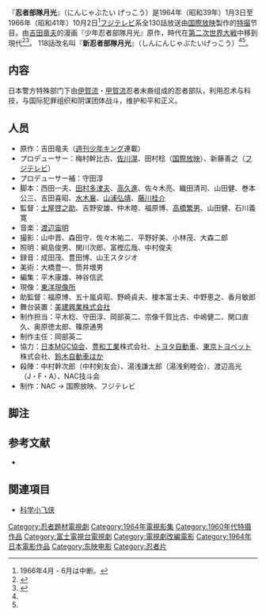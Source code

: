 {{roughtranslation|time=2015-02-07T16:56:38+00:00}}
{{漫画}}
『'''忍者部隊月光'''』（にんじゃぶたい げっこう）是1964年（昭和39年）1月3日至1966年（昭和41年）10月2日<ref>1966年4月 - 6月は中断。</ref>[[フジテレビジョン|フジテレビ]]系全130話放送由[[国際放映|国際放映]]製作的[[特撮|特撮]]节目。由[[吉田竜夫|吉田竜夫]]的漫画『少年忍者部隊月光』原作，時代在[[第二次世界大戦|第二次世界大戦]]中移到現代<ref name = "全怪獣">{{Cite book |date = 1990-03-24 |title = [[全怪獣怪人|全怪獣怪人]] |publisher = [[勁文社|勁文社]] |volume = 上巻 |pages=68|id=C0676 |isbn = 4-7669-0962-3 }}</ref><ref name = "画報">{{Cite book  |editor=竹書房/イオン編 |date=1995-11-30 |title=超人画報 国産架空ヒーロー40年の歩み |publisher=[[竹書房|竹書房]] |pages=54 |id=C0076 |isbn=4-88475-874-9}}</ref>。
118話改名叫『'''新忍者部隊月光'''』（しんにんじゃぶたいげっこう）<ref name = "全怪獣" /><ref name = "画報" />。
==内容==
日本警方特殊部门下由[[伊賀流|伊賀流]]・[[甲賀流|甲賀流]]忍者末裔组成的忍者部队，利用忍术与科技，与国际犯罪组织和阴谋团体战斗，维护和平和正义。
== 人员 ==
* 原作：吉田竜夫（[[週刊少年キング|週刊少年キング]]連載）
* プロデューサー：梅村幹比古、[[佐川滉|佐川滉]]、田村稔（[[国際放映|国際放映]]）、新藤善之（[[フジテレビジョン|フジテレビ]]）
* プロデューサー補：守田淳
* 脚本：西田一夫、[[田村多津夫|田村多津夫]]、[[高久進|高久進]]、佐々木亮、織田清司、山田健、巻本公三、吉田喜昭、[[水木襄|水木襄]]、[[山浦弘靖|山浦弘靖]]、[[藤川桂介|藤川桂介]]
* 監督：[[土屋啓之助|土屋啓之助]]、吉野安雄、仲木睦、福原博、[[高橋繁男|高橋繁男]]、山田健、石川義寛
* 音楽：[[渡辺宙明|渡辺宙明]]
* 撮影：山中晋、森田守、佐々木祐二、平野好美、小林茂、大森二郎
* 照明：綱島俊男、関川次郎、富樫広哉、中村俊夫
* 録音：成田茂、豊田博、山王スタジオ
* 美術：大橋豊一、筒井増男
* 編集：平木康雄、神谷信武
* 現像：[[東洋現像所|東洋現像所]]
* 助監督：福原博、五十嵐貞昭、野崎貞夫、榎本富士夫、中野恵之、香月敏郎
* 舞台装置：[[ケイエッチケイアート|美建興業株式会社]]
* 制作担当：平木稔、守田淳、岡部英二、宗像千賀比古、中嶋健二、関口直久、奥原徳太郎、篠原通男
* 制作主任：岡部英二
* 協力：[[MGC_(トイガンメーカー)|日本MGC協会]]、[[豊和工業|豊和工業]]株式会社、[[トヨタ自動車|トヨタ自動車]]、[[東京トヨペット|東京トヨペット]]株式会社、[[スズキ_(企業)|鈴木自動車]]ほか
* 殺陣：中村幹次郎（中村剣友会）、湯浅謙太郎（湯浅剣睦会）、渡辺高光（J・F・A）、NAC技斗会
* 制作：NAC → 国際放映、フジテレビ
== 脚注 ==
{{Reflist}}

== 参考文献 ==
* {{Cite book 
|author=石橋春海 
|date = 2013-12-05 
|title = '60年代 蘇る昭和特撮ヒーロー 
|publisher = [[コスミック出版|コスミック出版]] 
|series = COSMIC MOOK 
|isbn = 978-4-7747-5853-4 
|ref = harv
}}
== 関連項目 ==
* [[科学小飞侠|科学小飞侠]]

{{DEFAULTSORT:にんしやふたいけつこう}}
[[Category:忍者題材電視劇|Category:忍者題材電視劇]]
[[Category:1964年電視影集|Category:1964年電視影集]]
[[Category:1960年代特摄作品|Category:1960年代特摄作品]]
[[Category:富士電視台電視劇|Category:富士電視台電視劇]]
[[Category:電視劇改編電影|Category:電視劇改編電影]]
[[Category:1964年日本電影作品|Category:1964年日本電影作品]]
[[Category:东映电影|Category:东映电影]]
[[Category:忍者片|Category:忍者片]]